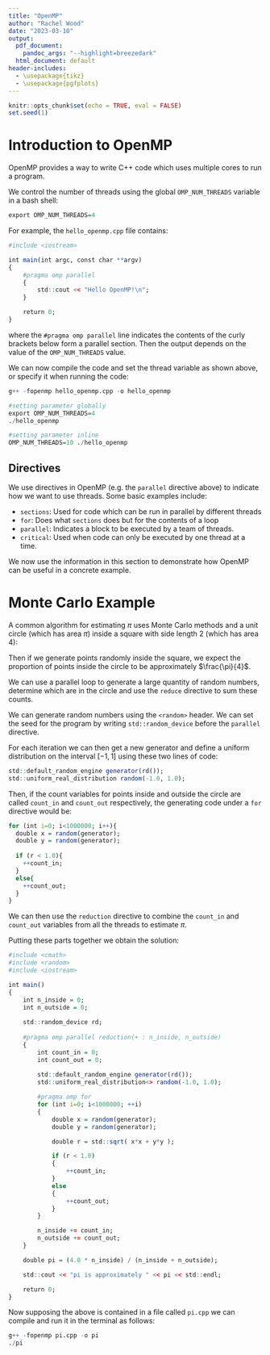 ```yaml
---
title: "OpenMP"
author: "Rachel Wood"
date: "2023-03-10"
output: 
  pdf_document: 
    pandoc_args: "--highlight=breezedark"
  html_document: default
header-includes: 
  - \usepackage{tikz}
  - \usepackage{pgfplots}
---
```


```r
knitr::opts_chunk$set(echo = TRUE, eval = FALSE)
set.seed(1)
```

# Introduction to OpenMP

OpenMP provides a way to write C++ code which uses multiple cores to run a program. 

We control the number of threads using the global `OMP_NUM_THREADS` variable in a bash shell:

```r
export OMP_NUM_THREADS=4
```

For example, the `hello_openmp.cpp` file contains:
```r
#include <iostream>

int main(int argc, const char **argv)
{
    #pragma omp parallel
    {
        std::cout << "Hello OpenMP!\n";
    }

    return 0;
}
```

where the `#pragma omp parallel` line indicates the contents of the curly brackets below form a parallel section. Then the output depends on the value of the `OMP_NUM_THREADS` value. 

We can now compile the code and set the thread variable as shown above, or specify it when running the code:

```r
g++ -fopenmp hello_openmp.cpp -o hello_openmp

#setting parameter globally
export OMP_NUM_THREADS=4
./hello_openmp
```

```r
#setting parameter inline
OMP_NUM_THREADS=10 ./hello_openmp
```

## Directives

We use directives in OpenMP (e.g. the `parallel` directive above) to indicate how we want to use threads. Some basic examples include:

- `sections`: Used for code which can be run in parallel by different threads
- `for`: Does what `sections` does but for the contents of a loop
- `parallel`: Indicates a block to be executed by a team of threads. 
- `critical`: Used when code can only be executed by one thread at a time.

We now use the information in this section to demonstrate how OpenMP can be useful in a concrete example.

# Monte Carlo Example

A common algorithm for estimating $\pi$ uses Monte Carlo methods and a unit circle (which has area $\pi$) inside a square with side length 2 (which has area 4):
\begin{center}
\begin{tikzpicture}
  \draw (0,0) circle (2cm);
  \draw (2,2) rectangle (-2,-2);
\end{tikzpicture}
\end{center}


Then if we generate points randomly inside the square, we expect the proportion of points inside the circle to be approximately $\frac{\pi}{4}$.

We can use a parallel loop to generate a large quantity of random numbers, determine which are in the circle and use the `reduce` directive to sum these counts. 

We can generate random numbers using the `<random>` header. We can set the seed for the program by writing `std::random_device` before the `parallel` directive. 

For each iteration we can then get a new generator and define a uniform distribution on the interval $[-1,1]$ using these two lines of code:
```r
std::default_random_engine generator(rd());
std::uniform_real_distribution random(-1.0, 1.0);
```

Then, if the count variables for points inside and outside the circle are called `count_in` and `count_out` respectively, the generating code under a `for` directive would be:
```r
for (int i=0; i<1000000; i++){
  double x = random(generator);
  double y = random(generator);
  
  if (r < 1.0){
    ++count_in;
  } 
  else{
    ++count_out;
  }
}

```


We can then use the `reduction` directive to combine the `count_in` and `count_out` variables from all the threads to estimate $\pi$. 

Putting these parts together we obtain the solution:
```r
#include <cmath>
#include <random>
#include <iostream>

int main()
{
    int n_inside = 0;
    int n_outside = 0;
    
    std::random_device rd;
    
    #pragma omp parallel reduction(+ : n_inside, n_outside)
    {
        int count_in = 0;
        int count_out = 0;
        
        std::default_random_engine generator(rd());
        std::uniform_real_distribution<> random(-1.0, 1.0);

        #pragma omp for
        for (int i=0; i<1000000; ++i)
        {
            double x = random(generator);
            double y = random(generator);

            double r = std::sqrt( x*x + y*y );

            if (r < 1.0)
            {
                ++count_in;
            }
            else
            {
                ++count_out;
            }
        }

        n_inside += count_in;
        n_outside += count_out;
    }

    double pi = (4.0 * n_inside) / (n_inside + n_outside);

    std::cout << "pi is approximately " << pi << std::endl;

    return 0;
}
```

Now supposing the above is contained in a file called `pi.cpp` we can compile and run it in the terminal as follows:
```r
g++ -fopenmp pi.cpp -o pi
./pi
```

